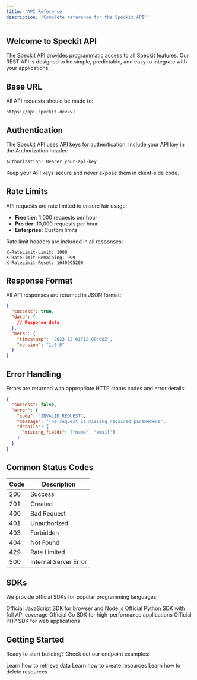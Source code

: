 ```yaml
---
title: 'API Reference'
description: 'Complete reference for the Speckit API'
---
```


## Welcome to Speckit API

The Speckit API provides programmatic access to all Speckit features. Our REST API is designed to be simple, predictable, and easy to integrate with your applications.

## Base URL

All API requests should be made to:

```
https://api.speckit.dev/v1
```

## Authentication

The Speckit API uses API keys for authentication. Include your API key in the Authorization header:

```bash
Authorization: Bearer your-api-key
```

<Warning>
  Keep your API keys secure and never expose them in client-side code.
</Warning>

## Rate Limits

API requests are rate limited to ensure fair usage:

- **Free tier**: 1,000 requests per hour
- **Pro tier**: 10,000 requests per hour  
- **Enterprise**: Custom limits

Rate limit headers are included in all responses:

```
X-RateLimit-Limit: 1000
X-RateLimit-Remaining: 999
X-RateLimit-Reset: 1640995200
```

## Response Format

All API responses are returned in JSON format:

```json
{
  "success": true,
  "data": {
    // Response data
  },
  "meta": {
    "timestamp": "2023-12-01T12:00:00Z",
    "version": "1.0.0"
  }
}
```

## Error Handling

Errors are returned with appropriate HTTP status codes and error details:

```json
{
  "success": false,
  "error": {
    "code": "INVALID_REQUEST",
    "message": "The request is missing required parameters",
    "details": {
      "missing_fields": ["name", "email"]
    }
  }
}
```

## Common Status Codes

| Code | Description |
|------|-------------|
| 200  | Success |
| 201  | Created |
| 400  | Bad Request |
| 401  | Unauthorized |
| 403  | Forbidden |
| 404  | Not Found |
| 429  | Rate Limited |
| 500  | Internal Server Error |

## SDKs

We provide official SDKs for popular programming languages:

<CardGroup cols={2}>
  <Card title="JavaScript/Node.js" icon="js" href="/sdks/javascript">
    Official JavaScript SDK for browser and Node.js
  </Card>
  <Card title="Python" icon="python" href="/sdks/python">
    Official Python SDK with full API coverage
  </Card>
  <Card title="Go" icon="golang" href="/sdks/go">
    Official Go SDK for high-performance applications
  </Card>
  <Card title="PHP" icon="php" href="/sdks/php">
    Official PHP SDK for web applications
  </Card>
</CardGroup>

## Getting Started

Ready to start building? Check out our endpoint examples:

<CardGroup cols={3}>
  <Card title="GET Request" icon="download" href="/api-reference/endpoint/get">
    Learn how to retrieve data
  </Card>
  <Card title="POST Request" icon="plus" href="/api-reference/endpoint/create">
    Learn how to create resources
  </Card>
  <Card title="DELETE Request" icon="trash" href="/api-reference/endpoint/delete">
    Learn how to delete resources
  </Card>
</CardGroup>
